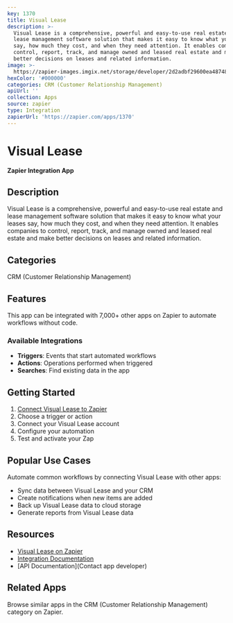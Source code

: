 ```yaml
---
key: 1370
title: Visual Lease
description: >-
  Visual Lease is a comprehensive, powerful and easy-to-use real estate and
  lease management software solution that makes it easy to know what your leases
  say, how much they cost, and when they need attention. It enables companies to
  control, report, track, and manage owned and leased real estate and make
  better decisions on leases and related information.
image: >-
  https://zapier-images.imgix.net/storage/developer/2d2adbf29600ea4874862515a7626b5a_2.png?auto=format%2Ccompress&ixlib=python-3.0.0&q=50
hexColor: '#000000'
categories: CRM (Customer Relationship Management)
apiUrl: ''
collection: Apps
source: zapier
type: Integration
zapierUrl: 'https://zapier.com/apps/1370'
---
```

# Visual Lease

**Zapier Integration App**

## Description

Visual Lease is a comprehensive, powerful and easy-to-use real estate and lease management software solution that makes it easy to know what your leases say, how much they cost, and when they need attention. It enables companies to control, report, track, and manage owned and leased real estate and make better decisions on leases and related information.

## Categories

CRM (Customer Relationship Management)

## Features

This app can be integrated with 7,000+ other apps on Zapier to automate workflows without code.

### Available Integrations

- **Triggers**: Events that start automated workflows
- **Actions**: Operations performed when triggered
- **Searches**: Find existing data in the app

## Getting Started

1. [Connect Visual Lease to Zapier](https://zapier.com/apps/1370)
2. Choose a trigger or action
3. Connect your Visual Lease account
4. Configure your automation
5. Test and activate your Zap

## Popular Use Cases

Automate common workflows by connecting Visual Lease with other apps:

- Sync data between Visual Lease and your CRM
- Create notifications when new items are added
- Back up Visual Lease data to cloud storage
- Generate reports from Visual Lease data

## Resources

- [Visual Lease on Zapier](https://zapier.com/apps/1370)
- [Integration Documentation](https://zapier.com/apps/1370/integrations)
- [API Documentation](Contact app developer)

## Related Apps

Browse similar apps in the CRM (Customer Relationship Management) category on Zapier.
